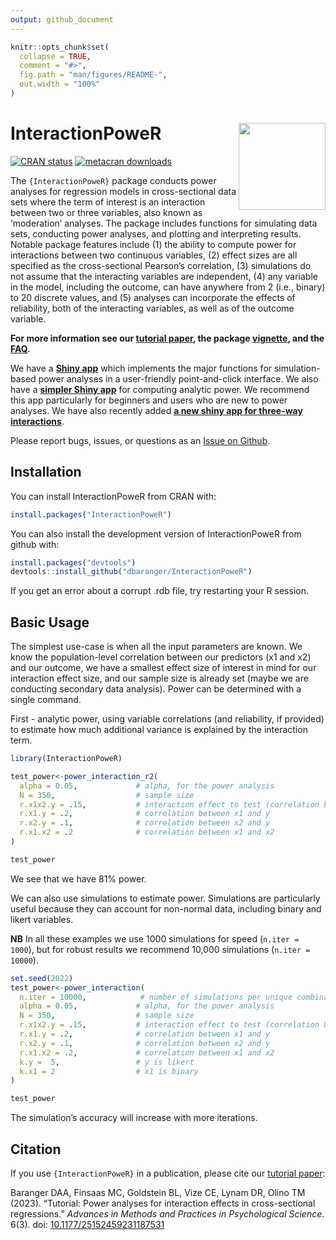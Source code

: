 ```yaml
---
output: github_document
---
```


<!-- README.md is generated from README.Rmd. Please edit that file -->

```r
knitr::opts_chunk$set(
  collapse = TRUE,
  comment = "#>",
  fig.path = "man/figures/README-",
  out.width = "100%"
)
```

# InteractionPoweR <a href='https://dbaranger.github.io/InteractionPoweR/'><img src="man/figures/logo.png" align="right" height="139"/></a>

<!-- badges: start -->
[![CRAN status](https://www.r-pkg.org/badges/version/InteractionPoweR)](https://CRAN.R-project.org/package=InteractionPoweR)
[![metacran downloads](https://cranlogs.r-pkg.org/badges/grand-total/InteractionPoweR)](https://cran.r-project.org/package=InteractionPoweR)

<!-- badges: end -->

The `{InteractionPoweR}` package conducts power analyses for regression models in cross-sectional data sets where the term of interest is an interaction between two or three variables, also known as 'moderation' analyses. The package includes functions for simulating data sets, conducting power analyses, and plotting and interpreting results. Notable package features include (1) the ability to compute power for interactions between two continuous variables, (2) effect sizes are all specified as the cross-sectional Pearson's correlation, (3) simulations do not assume that the interacting variables are independent, (4) any variable in the model, including the outcome, can have anywhere from 2 (i.e., binary) to 20 discrete values, and (5) analyses can incorporate the effects of reliability, both of the interacting variables, as well as of the outcome variable.

**For more information see our [tutorial paper](https://doi.org/10.1177/25152459231187531), the package [vignette](https://dbaranger.github.io/InteractionPoweR/articles/articles/InteractionPoweRvignette.html), and the [FAQ](https://dbaranger.github.io/InteractionPoweR/articles/articles/CommonQuestions.html).**

We have a [**Shiny app**](https://mfinsaas.shinyapps.io/InteractionPoweR/) which implements the major functions for simulation-based power analyses in a user-friendly point-and-click interface. We also have a [**simpler Shiny app**](https://david-baranger.shinyapps.io/InteractionPoweR_analytic/) for computing analytic power. We recommend this app particularly for beginners and users who are new to power analyses. We have also recently added [**a new shiny app for three-way interactions**](https://david-baranger.shinyapps.io/InteractionPoweR_3way_analytic/). 

Please report bugs, issues, or questions as an [Issue on Github](https://github.com/dbaranger/InteractionPoweR/issues/).

## Installation

You can install InteractionPoweR from CRAN with:

``` r
install.packages("InteractionPoweR")
```

You can also install the development version of InteractionPoweR from github with:

``` r
install.packages("devtools")
devtools::install_github("dbaranger/InteractionPoweR")
```

If you get an error about a corrupt .rdb file, try restarting your R session.

## Basic Usage

The simplest use-case is when all the input parameters are known. We know the population-level correlation between our predictors (x1 and x2) and our outcome, we have a smallest effect size of interest in mind for our interaction effect size, and our sample size is already set (maybe we are conducting secondary data analysis). Power can be determined with a single command.

First - analytic power, using variable correlations (and reliability, if provided) to estimate how much additional variance is explained by the interaction term.

```r
library(InteractionPoweR)

test_power<-power_interaction_r2(
  alpha = 0.05,             # alpha, for the power analysis
  N = 350,                  # sample size
  r.x1x2.y = .15,           # interaction effect to test (correlation between x1*x2 and y)
  r.x1.y = .2,              # correlation between x1 and y
  r.x2.y = .1,              # correlation between x2 and y
  r.x1.x2 = .2              # correlation between x1 and x2
)

test_power
```

We see that we have 81% power.

We can also use simulations to estimate power. Simulations are particularly useful because they can account for non-normal data, including binary and likert variables.

**NB** In all these examples we use 1000 simulations for speed (`n.iter = 1000`), but for robust results we recommend 10,000 simulations (`n.iter = 10000`).

```r
set.seed(2022)
test_power<-power_interaction(
  n.iter = 10000,            # number of simulations per unique combination of input parameters
  alpha = 0.05,             # alpha, for the power analysis
  N = 350,                  # sample size
  r.x1x2.y = .15,           # interaction effect to test (correlation between x1*x2 and y)
  r.x1.y = .2,              # correlation between x1 and y
  r.x2.y = .1,              # correlation between x2 and y  
  r.x1.x2 = .2,             # correlation between x1 and x2 
  k.y =  5,                 # y is likert
  k.x1 = 2                  # x1 is binary
)

test_power
```

The simulation's accuracy will increase with more iterations.

## Citation

If you use `{InteractionPoweR}` in a publication, please cite our [tutorial paper](https://doi.org/10.1177/25152459231187531):

Baranger DAA, Finsaas MC, Goldstein BL, Vize CE, Lynam DR, Olino TM (2023). "Tutorial: Power analyses for interaction effects in cross-sectional regressions." *Advances in Methods and Practices in Psychological Science*. 6(3). doi: [10.1177/25152459231187531](https://doi.org/10.1177/25152459231187531)
